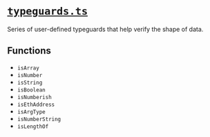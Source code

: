 # [`typeguards.ts`](https://github.com/HausDAO/daohaus-monorepo/blob/develop/libs/common-utilities/src/utils/typeguards.ts)

Series of user-defined typeguards that help verify the shape of data.

## Functions

- `isArray`
- `isNumber`
- `isString`
- `isBoolean`
- `isNumberish`
- `isEthAddress`
- `isArgType`
- `isNumberString`
- `isLengthOf`
